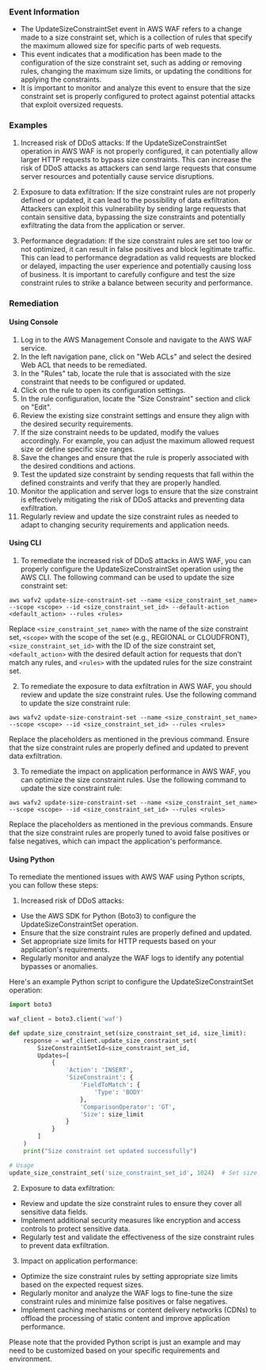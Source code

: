 
### Event Information

- The UpdateSizeConstraintSet event in AWS WAF refers to a change made to a size constraint set, which is a collection of rules that specify the maximum allowed size for specific parts of web requests. 
- This event indicates that a modification has been made to the configuration of the size constraint set, such as adding or removing rules, changing the maximum size limits, or updating the conditions for applying the constraints. 
- It is important to monitor and analyze this event to ensure that the size constraint set is properly configured to protect against potential attacks that exploit oversized requests.


### Examples

1. Increased risk of DDoS attacks: If the UpdateSizeConstraintSet operation in AWS WAF is not properly configured, it can potentially allow larger HTTP requests to bypass size constraints. This can increase the risk of DDoS attacks as attackers can send large requests that consume server resources and potentially cause service disruptions.

2. Exposure to data exfiltration: If the size constraint rules are not properly defined or updated, it can lead to the possibility of data exfiltration. Attackers can exploit this vulnerability by sending large requests that contain sensitive data, bypassing the size constraints and potentially exfiltrating the data from the application or server.

3. Performance degradation: If the size constraint rules are set too low or not optimized, it can result in false positives and block legitimate traffic. This can lead to performance degradation as valid requests are blocked or delayed, impacting the user experience and potentially causing loss of business. It is important to carefully configure and test the size constraint rules to strike a balance between security and performance.

### Remediation

#### Using Console

1. Log in to the AWS Management Console and navigate to the AWS WAF service.
2. In the left navigation pane, click on "Web ACLs" and select the desired Web ACL that needs to be remediated.
3. In the "Rules" tab, locate the rule that is associated with the size constraint that needs to be configured or updated.
4. Click on the rule to open its configuration settings.
5. In the rule configuration, locate the "Size Constraint" section and click on "Edit".
6. Review the existing size constraint settings and ensure they align with the desired security requirements.
7. If the size constraint needs to be updated, modify the values accordingly. For example, you can adjust the maximum allowed request size or define specific size ranges.
8. Save the changes and ensure that the rule is properly associated with the desired conditions and actions.
9. Test the updated size constraint by sending requests that fall within the defined constraints and verify that they are properly handled.
10. Monitor the application and server logs to ensure that the size constraint is effectively mitigating the risk of DDoS attacks and preventing data exfiltration.
11. Regularly review and update the size constraint rules as needed to adapt to changing security requirements and application needs.

#### Using CLI

1. To remediate the increased risk of DDoS attacks in AWS WAF, you can properly configure the UpdateSizeConstraintSet operation using the AWS CLI. The following command can be used to update the size constraint set:

```
aws wafv2 update-size-constraint-set --name <size_constraint_set_name> --scope <scope> --id <size_constraint_set_id> --default-action <default_action> --rules <rules>
```

Replace `<size_constraint_set_name>` with the name of the size constraint set, `<scope>` with the scope of the set (e.g., REGIONAL or CLOUDFRONT), `<size_constraint_set_id>` with the ID of the size constraint set, `<default_action>` with the desired default action for requests that don't match any rules, and `<rules>` with the updated rules for the size constraint set.

2. To remediate the exposure to data exfiltration in AWS WAF, you should review and update the size constraint rules. Use the following command to update the size constraint rule:

```
aws wafv2 update-size-constraint-set --name <size_constraint_set_name> --scope <scope> --id <size_constraint_set_id> --rules <rules>
```

Replace the placeholders as mentioned in the previous command. Ensure that the size constraint rules are properly defined and updated to prevent data exfiltration.

3. To remediate the impact on application performance in AWS WAF, you can optimize the size constraint rules. Use the following command to update the size constraint rule:

```
aws wafv2 update-size-constraint-set --name <size_constraint_set_name> --scope <scope> --id <size_constraint_set_id> --rules <rules>
```

Replace the placeholders as mentioned in the previous commands. Ensure that the size constraint rules are properly tuned to avoid false positives or false negatives, which can impact the application's performance.

#### Using Python

To remediate the mentioned issues with AWS WAF using Python scripts, you can follow these steps:

1. Increased risk of DDoS attacks:
- Use the AWS SDK for Python (Boto3) to configure the UpdateSizeConstraintSet operation.
- Ensure that the size constraint rules are properly defined and updated.
- Set appropriate size limits for HTTP requests based on your application's requirements.
- Regularly monitor and analyze the WAF logs to identify any potential bypasses or anomalies.

Here's an example Python script to configure the UpdateSizeConstraintSet operation:

```python
import boto3

waf_client = boto3.client('waf')

def update_size_constraint_set(size_constraint_set_id, size_limit):
    response = waf_client.update_size_constraint_set(
        SizeConstraintSetId=size_constraint_set_id,
        Updates=[
            {
                'Action': 'INSERT',
                'SizeConstraint': {
                    'FieldToMatch': {
                        'Type': 'BODY'
                    },
                    'ComparisonOperator': 'GT',
                    'Size': size_limit
                }
            }
        ]
    )
    print("Size constraint set updated successfully")

# Usage
update_size_constraint_set('size_constraint_set_id', 1024)  # Set size limit to 1024 bytes
```

2. Exposure to data exfiltration:
- Review and update the size constraint rules to ensure they cover all sensitive data fields.
- Implement additional security measures like encryption and access controls to protect sensitive data.
- Regularly test and validate the effectiveness of the size constraint rules to prevent data exfiltration.

3. Impact on application performance:
- Optimize the size constraint rules by setting appropriate size limits based on the expected request sizes.
- Regularly monitor and analyze the WAF logs to fine-tune the size constraint rules and minimize false positives or false negatives.
- Implement caching mechanisms or content delivery networks (CDNs) to offload the processing of static content and improve application performance.

Please note that the provided Python script is just an example and may need to be customized based on your specific requirements and environment.

